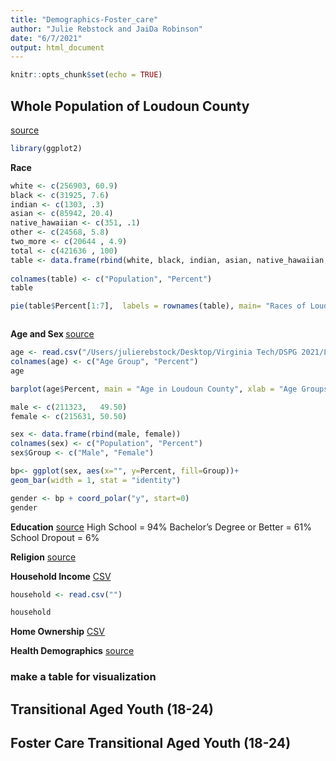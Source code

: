```yaml
---
title: "Demographics-Foster_care"
author: "Julie Rebstock and JaiDa Robinson"
date: "6/7/2021"
output: html_document
---
```


```r
knitr::opts_chunk$set(echo = TRUE)
```

## Whole Population of Loudoun County 
[source](https://www.loudoun.gov/DocumentCenter/View/122720/LEP-PLAN-CULTURAL-DEMOGRAPHICS---Updated-May-2021?bidId=)

```r
library(ggplot2)
```


**Race** 

```r

white <- c(256903, 60.9) 
black <- c(31925, 7.6) 
indian <- c(1303, .3) 
asian <- c(85942, 20.4) 
native_hawaiian <- c(351, .1) 
other <- c(24568, 5.8)  
two_more <- c(20644 , 4.9) 
total <- c(421636 , 100) 
table <- data.frame(rbind(white, black, indian, asian, native_hawaiian, other, two_more, total)) 
  
colnames(table) <- c("Population", "Percent")
table

pie(table$Percent[1:7],  labels = rownames(table), main= "Races of Loudoun County")



```



**Age and Sex ** 
[source](https://www.livehealthyloudoun.org/demographicdata?id=2924&sectionId=942)

```r
age <- read.csv("/Users/julierebstock/Desktop/Virginia Tech/DSPG 2021/Loudoun County/Demographics/Population_by_Age_Group_County_Loudoun.csv")
colnames(age) <- c("Age Group", "Percent")
age

barplot(age$Percent, main = "Age in Loudoun County", xlab = "Age Groups", ylab = "Percentage",names.arg = age$`Age Group`,las =2,col = "blue")

male <- c(211323,	49.50)
female <- c(215631,	50.50)

sex <- data.frame(rbind(male, female)) 
colnames(sex) <- c("Population", "Percent")
sex$Group <- c("Male", "Female")

bp<- ggplot(sex, aes(x="", y=Percent, fill=Group))+
geom_bar(width = 1, stat = "identity")

gender <- bp + coord_polar("y", start=0)
gender

```



**Education**
[source](https://www.towncharts.com/Virginia/Education/Loudoun-County-VA-Education-data.html)
High School = 94% 
Bachelor's Degree or Better = 61% 
School Dropout = 6% 

**Religion**
[source](https://www.thearda.com/rcms2010/rcms2010.asp?U=51107&T=county&Y=2010&S=Name)


**Household Income** 
[CSV](https://datausa.io/api/data?measure=Household%20Income,Household%20Income%20Moe&geo=05000US51107,01000US&drilldowns=Household%20Income%20Bucket)

```r
household <- read.csv("") 

household
```


**Home Ownership** 
[CSV](https://datausa.io/api/data?measure=Household%20Ownership,Household%20Ownership%20Moe&Geography=05000US51107:neighbors:parents,05000US51107&drilldowns=Occupied%20By)


**Health Demographics** 
[source](https://www.livehealthyloudoun.org/index.php?module=indicators&controller=index&action=dashboard&alias=alldata)




### make a table for visualization 





## Transitional Aged Youth (18-24)




## Foster Care Transitional Aged Youth (18-24) 



